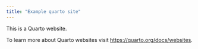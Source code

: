 ```yaml
---
title: "Example quarto site"
---
```


This is a Quarto website.

To learn more about Quarto websites visit <https://quarto.org/docs/websites>.

